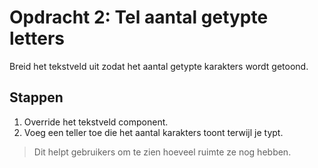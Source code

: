 # Opdracht 2: Tel aantal getypte letters

Breid het tekstveld uit zodat het aantal getypte karakters wordt getoond.

## Stappen

1. Override het tekstveld component.
2. Voeg een teller toe die het aantal karakters toont terwijl je typt.

> Dit helpt gebruikers om te zien hoeveel ruimte ze nog hebben.
